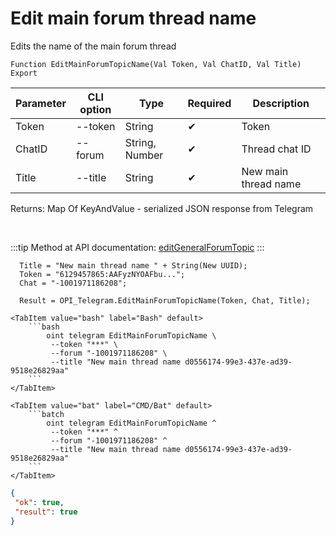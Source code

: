 ﻿---
sidebar_position: 9
---


# Edit main forum thread name
 Edits the name of the main forum thread



`Function EditMainForumTopicName(Val Token, Val ChatID, Val Title) Export`

  | Parameter | CLI option | Type | Required | Description |
  |-|-|-|-|-|
  | Token | --token | String | &#x2714; | Token |
  | ChatID | --forum | String, Number | &#x2714; | Thread chat ID |
  | Title | --title | String | &#x2714; | New main thread name |

  
  Returns:  Map Of KeyAndValue - serialized JSON response from Telegram

<br/>

:::tip
Method at API documentation: [editGeneralForumTopic](https://core.telegram.org/bots/api#editgeneralforumtopic)
:::
<br/>


```bsl title="1C:Enterprise/OneScript code example"
  Title = "New main thread name " + String(New UUID);
  Token = "6129457865:AAFyzNYOAFbu...";
  Chat = "-1001971186208";
  
  Result = OPI_Telegram.EditMainForumTopicName(Token, Chat, Title);
```
 

 <Tabs>
  
    <TabItem value="bash" label="Bash" default>
        ```bash
            oint telegram EditMainForumTopicName \
             --token "***" \
             --forum "-1001971186208" \
             --title "New main thread name d0556174-99e3-437e-ad39-9518e26829aa"
        ```
    </TabItem>
  
    <TabItem value="bat" label="CMD/Bat" default>
        ```batch
            oint telegram EditMainForumTopicName ^
             --token "***" ^
             --forum "-1001971186208" ^
             --title "New main thread name d0556174-99e3-437e-ad39-9518e26829aa"
        ```
    </TabItem>
</Tabs>


```json title="Result"
{
 "ok": true,
 "result": true
}
```
